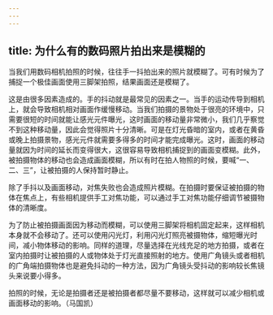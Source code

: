 ```yaml
---
---
---
```

title: 为什么有的数码照片拍出来是模糊的
---




当我们用数码相机拍照的时候，往往手一抖拍出来的照片就模糊了。可有时候为了捕捉一个极佳画面使用三脚架拍照，结果画面还是模糊了。



这是由很多因素造成的。手的抖动就是最常见的因素之一。当手的运动传导到相机上，就会导致相机相对画面作缓慢移动。当我们拍摄的景物处于很亮的环境中，只需要很短的时间就能让感光元件曝光，这时画面的移动量非常微小，我们几乎察觉不到这种移动量，因此会觉得照片十分清晰。可是在灯光昏暗的室内，或者在黄昏或晚上拍摄景物，感光元件就需要多得多的时间才能完成曝光。这时，画面的移动量就因为时间的延长而变得很大，这很容易导致相机捕捉到的画面变模糊。此外，被拍摄物体的移动也会造成画面模糊，所以有时在拍人物照的时候，要喊“一、二、三”，让被拍摄的人保持暂时静止。



除了手抖以及画面移动，对焦失败也会造成照片模糊。在拍摄时要保证被拍摄的物体在焦点上，有些相机提供手工对焦功能，可以通过手工对焦功能仔细调节被摄物体的清晰度。



为了防止被拍摄画面因为移动而模糊，可以使用三脚架将相机固定起来，这样相机本身就不会移动了。还可以使用闪光灯，利用闪光灯照亮被摄物体，缩短曝光时间，减小物体移动的影响。同样的道理，尽量选择在光线充足的地方拍摄，或者在室内拍摄时让被拍摄的人或物体处于灯光直接照射的地方。使用广角镜头或者相机的广角端拍摄物体也是避免抖动的一种方法，因为广角镜头受抖动的影响较长焦镜头来说要小得多。

拍照的时候，无论是拍摄者还是被拍摄者都尽量不要移动，这样就可以减少相机或画面移动的影响。（马国凯）